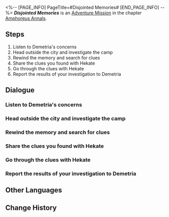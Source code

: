 <%-- [PAGE_INFO]
PageTitle=#Disjointed Memories#
[END_PAGE_INFO] --%>
{{Stub|Dialogue.}}
{{Mission Infobox
|id            = 5000405
|title         = 
|image         = <!--Mission Disjointed Memories.png-->
|type          = Adventure
|event_name    = 
|chapter       = Amphoreus Annals
|requirements  = [[Trailblaze Mission]] ''[[Night Veil, Shroud the Silent Past]]'' completed
|summary       = <!--official mission summary from Fate's Atlas-->
|characters    = Trailblazer
|startLocation = [[<!--starting world-->]] - [[<!--starting area-->]]
|world         = <!--starting world-->
|area          = <!--starting area-->
|prev          = 
|next          = 
|rewards       = Stellar Jade*10; Condensed Aether*2; Credit*5,000
}}
'''''Disjointed Memories''''' is an [[Adventure Mission]] in the chapter [[Amphoreus Annals]].

==Steps==
# Listen to Demetria's concerns
# Head outside the city and investigate the camp
# Rewind the memory and search for clues
# Share the clues you found with Hekate
# Go through the clues with Hekate
# Report the results of your investigation to Demetria

<!--
==Gameplay Notes==

--><!--
==Trial Character==

-->
==Dialogue==
{{Stub Dialogue}}
===Listen to Demetria's concerns{{subst:void|<!--500040501-->}}===
{{Mission Description|type=adventure|location=<!--to be added-->|The fruit and veg store owner Demetria's daughter has been missing for a long time. However, she dreamt of her beloved child just last night. Perhaps your ability to rewind memories could be of assistance?}}
{{Dialogue Start}}
:{{tx}}
{{Dialogue End}}

===Head outside the city and investigate the camp{{subst:void|<!--500040502-->}}===
{{Dialogue Start}}
:{{tx}}
{{Dialogue End}}

===Rewind the memory and search for clues{{subst:void|<!--500040503-->}}===
{{Dialogue Start}}
:{{tx}}
{{Dialogue End}}

===Share the clues you found with Hekate{{subst:void|<!--500040507-->}}===
{{Dialogue Start}}
:{{tx}}
{{Dialogue End}}

===Go through the clues with Hekate{{subst:void|<!--500040508-->}}===
{{Dialogue Start}}
:{{tx}}
{{Dialogue End}}

===Report the results of your investigation to Demetria{{subst:void|<!--500040509-->}}===
{{Dialogue Start}}
:{{tx}}
{{Dialogue End}}

==Other Languages==
{{Other Languages
|en   = Disjointed Memories
|zhs  = 破碎的记忆
|zht  = 破碎的記憶
|ja   = 砕かれた記憶
|ko   = 부서진 기억
|es   = Recuerdos rotos
|fr   = Souvenirs disloqués
|ru   = Расколотые воспоминания
|th   = ความทรงจำที่กระจัดกระจาย
|vi   = Ký Ức Vỡ Nát
|de   = Zerbrochene Erinnerungen
|id   = Memori yang Hancur
|pt   = Memórias Desarticuladas
}}

==Change History==
{{Change History|3.0}}
